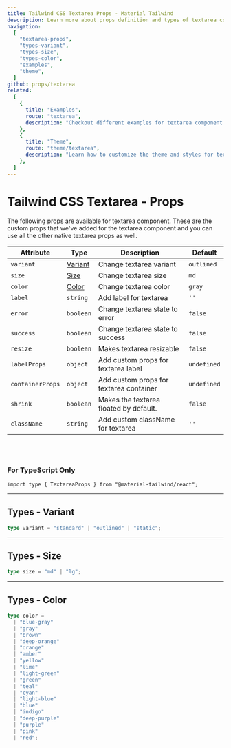 ```yaml
---
title: Tailwind CSS Textarea Props - Material Tailwind
description: Learn more about props definition and types of textarea component.
navigation:
  [
    "textarea-props",
    "types-variant",
    "types-size",
    "types-color",
    "examples",
    "theme",
  ]
github: props/textarea
related:
  [
    {
      title: "Examples",
      route: "textarea",
      description: "Checkout different examples for textarea component.",
    },
    {
      title: "Theme",
      route: "theme/textarea",
      description: "Learn how to customize the theme and styles for textarea component.",
    },
  ]
---
```


# Tailwind CSS Textarea - Props

<span id="textarea-props" className="scroll-mt-48" />
The following props are available for textarea component. These are the custom props
that we've added for the textarea component and you can use all the other native
textarea props as well.

| Attribute        | Type                      | Description                             | Default                |
| ---------------- | ------------------------- | --------------------------------------- | ---------------------- |
| `variant`        | [Variant](#types-variant) | Change textarea variant                 | <Code>outlined</Code>  |
| `size`           | [Size](#types-size)       | Change textarea size                    | <Code>md</Code>        |
| `color`          | [Color](#types-color)     | Change textarea color                   | <Code>gray</Code>      |
| `label`          | <Code>string</Code>       | Add label for textarea                  | `''`                   |
| `error`          | <Code>boolean</Code>      | Change textarea state to error          | <Code>false</Code>     |
| `success`        | <Code>boolean</Code>      | Change textarea state to success        | <Code>false</Code>     |
| `resize`         | <Code>boolean</Code>      | Makes textarea resizable                | <Code>false</Code>     |
| `labelProps`     | <Code>object</Code>       | Add custom props for textarea label     | <Code>undefined</Code> |
| `containerProps` | <Code>object</Code>       | Add custom props for textarea container | <Code>undefined</Code> |
| `shrink`         | <Code>boolean</Code>      | Makes the textarea floated by default.  | <Code>false</Code>     |
| `className`      | <Code>string</Code>       | Add custom className for textarea       | `''`                   |

<br />
<br />

### For TypeScript Only

```tsx
import type { TextareaProps } from "@material-tailwind/react";
```

---

## Types - Variant

<span id="types-variant" className="scroll-mt-48" />

```ts
type variant = "standard" | "outlined" | "static";
```

---

## Types - Size

<span id="types-size" className="scroll-mt-48" />

```ts
type size = "md" | "lg";
```

---

## Types - Color

<span id="types-color" className="scroll-mt-48" />

```ts
type color =
  | "blue-gray"
  | "gray"
  | "brown"
  | "deep-orange"
  | "orange"
  | "amber"
  | "yellow"
  | "lime"
  | "light-green"
  | "green"
  | "teal"
  | "cyan"
  | "light-blue"
  | "blue"
  | "indigo"
  | "deep-purple"
  | "purple"
  | "pink"
  | "red";
```

<span id="examples" className="scroll-mt-48" />
<span id="theme" className="scroll-mt-48" />
